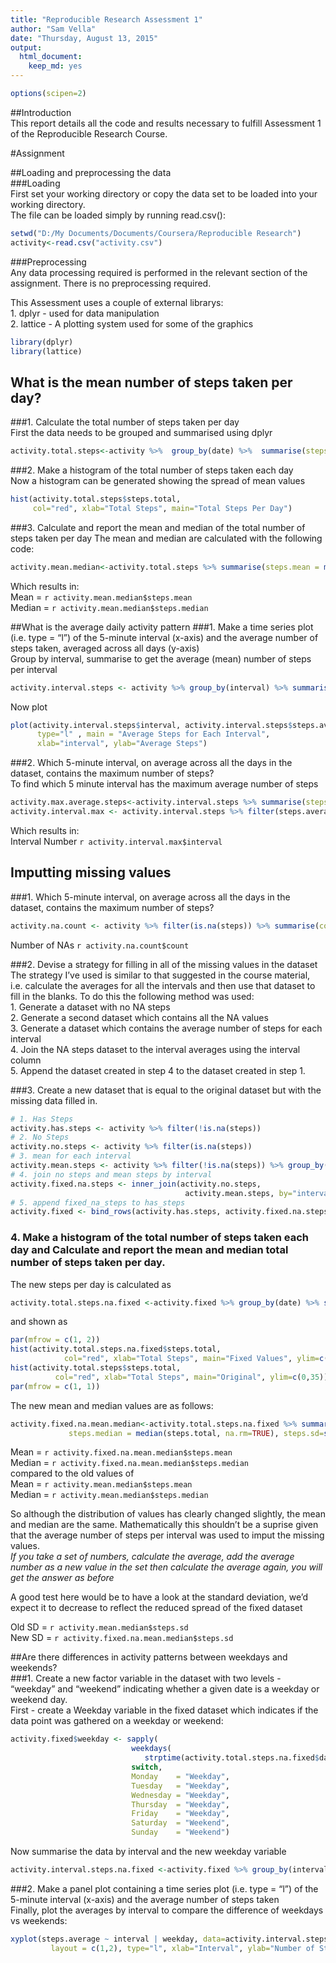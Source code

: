 ```yaml
---
title: "Reproducible Research Assessment 1"
author: "Sam Vella"
date: "Thursday, August 13, 2015"
output:
  html_document:
    keep_md: yes
---
```


```r
options(scipen=2)
```
##Introduction  
This report details all the code and results necessary to fulfill Assessment 1 of the Reproducible Research Course.  

#Assignment  
  
##Loading and preprocessing the data  
###Loading  
First set your working directory or copy the data set to be loaded into your working directory.  
The file can be loaded simply by running read.csv():
```r
setwd("D:/My Documents/Documents/Coursera/Reproducible Research")
activity<-read.csv("activity.csv")
```

###Preprocessing  
Any data processing required is performed in the relevant section of the assignment. There is no preprocessing required.

This Assessment uses a couple of external librarys:  
1. dplyr - used for data manipulation  
2. lattice - A plotting system used for some of the graphics  

```r
library(dplyr)
library(lattice)
```

## What is the mean number of steps taken per day?  
###1. Calculate the total number of steps taken per day  
First the data needs to be grouped and summarised using dplyr
```r
activity.total.steps<-activity %>%  group_by(date) %>%  summarise(steps.total=sum(steps))
```

###2. Make a histogram of the total number of steps taken each day  
Now a histogram can be generated showing the spread of mean values  
```r
hist(activity.total.steps$steps.total, 
     col="red", xlab="Total Steps", main="Total Steps Per Day")
```

###3. Calculate and report the mean and median of the total number of steps taken per day 
The mean and median are calculated with the following code:  
```r
activity.mean.median<-activity.total.steps %>% summarise(steps.mean = mean(steps.total, na.rm=TRUE), steps.median = median(steps.total, na.rm=TRUE), steps.sd=sd(steps.total, na.rm=TRUE))
```

Which results in:  
Mean = `r activity.mean.median$steps.mean `  
Median = `r activity.mean.median$steps.median `


##What is the average daily activity pattern
###1. Make a time series plot (i.e. type = "l") of the 5-minute interval (x-axis) and the average number of steps taken, averaged across all days (y-axis)  
Group by interval, summarise to get the average (mean) number of steps per interval
```r
activity.interval.steps <- activity %>% group_by(interval) %>% summarise(steps.average = mean(steps, na.rm=TRUE))
```

Now plot  
```r
plot(activity.interval.steps$interval, activity.interval.steps$steps.average, 
	  type="l" , main = "Average Steps for Each Interval", 
	  xlab="interval", ylab="Average Steps")
```

###2. Which 5-minute interval, on average across all the days in the dataset, contains the maximum number of steps?  
To find which 5 minute interval has the maximum average number of steps
```r
activity.max.average.steps<-activity.interval.steps %>% summarise(steps.average.max=max(steps.average))
activity.interval.max <- activity.interval.steps %>% filter(steps.average == activity.max.average.steps$steps.average.max)
```
Which results in:  
Interval Number `r activity.interval.max$interval `  


## Imputting missing values

###1. Which 5-minute interval, on average across all the days in the dataset, contains the maximum number of steps?  
```r
activity.na.count <- activity %>% filter(is.na(steps)) %>% summarise(count=n())
```
  
Number of NAs `r activity.na.count$count `    
  
###2. Devise a strategy for filling in all of the missing values in the dataset    
The strategy I've used is similar to that suggested in the course material, i.e. calculate the averages for all the intervals 
and then use that dataset to fill in the blanks.
To do this the following method was used:  
1. Generate a dataset with no NA steps  
2. Generate a second dataset which contains all the NA values  
3. Generate a dataset which contains the average number of steps for each interval  
4. Join the NA steps dataset to the interval averages using the interval column  
5. Append the dataset created in step 4 to the dataset created in step 1.  

###3. Create a new dataset that is equal to the original dataset but with the missing data filled in.  
```r
# 1. Has Steps
activity.has.steps <- activity %>% filter(!is.na(steps))
# 2. No Steps
activity.no.steps <- activity %>% filter(is.na(steps))
# 3. mean for each interval
activity.mean.steps <- activity %>% filter(!is.na(steps)) %>% group_by(interval) %>% summarise(steps.mean = mean(steps))
# 4. join no steps and mean steps by interval
activity.fixed.na.steps <- inner_join(activity.no.steps, 
	                                   activity.mean.steps, by="interval") %>%  select(steps=steps.mean, date, interval)
# 5. append fixed_na_steps to has_steps
activity.fixed <- bind_rows(activity.has.steps, activity.fixed.na.steps)
```

### 4. Make a histogram of the total number of steps taken each day and Calculate and report the mean and median total number of steps taken per day.  
The new steps per day is calculated as  
```r
activity.total.steps.na.fixed <-activity.fixed %>% group_by(date) %>% summarise(steps.total=sum(steps))
```

and shown as  
```r
par(mfrow = c(1, 2))
hist(activity.total.steps.na.fixed$steps.total, 
	        col="red", xlab="Total Steps", main="Fixed Values", ylim=c(0,35))
hist(activity.total.steps$steps.total, 
          col="red", xlab="Total Steps", main="Original", ylim=c(0,35))
par(mfrow = c(1, 1))
```


The new mean and median values are as follows:

```r
activity.fixed.na.mean.median<-activity.total.steps.na.fixed %>% summarise(steps.mean = mean(steps.total, na.rm=TRUE), 
	         steps.median = median(steps.total, na.rm=TRUE), steps.sd=sd(steps.total, na.rm=TRUE))
```


Mean = `r activity.fixed.na.mean.median$steps.mean `  
Median = `r activity.fixed.na.mean.median$steps.median `  
compared to the old values of  
Mean = `r activity.mean.median$steps.mean `  
Median = `r activity.mean.median$steps.median `  
  
So although the distribution of values has clearly changed slightly, the mean and median are the same. Mathematically this shouldn't be a suprise given that the average number of steps per interval was used to imput the missing values.  
*If you take a set of numbers, calculate the average, add the average number as a new value in the set then calculate the average again, you will get the answer as before*

A good test here would be to have a look at the standard deviation, we'd expect it to decrease to reflect the reduced spread of the fixed dataset
  
Old SD = `r activity.mean.median$steps.sd `  
New SD = `r activity.fixed.na.mean.median$steps.sd `


##Are there differences in activity patterns between weekdays and weekends?  
###1. Create a new factor variable in the dataset with two levels - "weekday" and "weekend" indicating whether a given date is a weekday or weekend day.  
First - create a Weekday variable in the fixed dataset which indicates if the data point was gathered on a weekday or weekend:  
```r
activity.fixed$weekday <- sapply(
	                       weekdays(
	                       	  strptime(activity.total.steps.na.fixed$date, "%Y-%m-%d")), 
	                       switch, 
	                       Monday    = "Weekday", 
	                       Tuesday   = "Weekday", 
	                       Wednesday = "Weekday", 
	                       Thursday  = "Weekday", 
	                       Friday    = "Weekday", 
	                       Saturday  = "Weekend", 
	                       Sunday    = "Weekend")
```

  
Now summarise the data by interval and the new weekday variable  
```r
activity.interval.steps.na.fixed <-activity.fixed %>% group_by(interval, weekday) %>% summarise(steps.average = mean(steps, na.rm=TRUE))
```

###2. Make a panel plot containing a time series plot (i.e. type = "l") of the 5-minute interval (x-axis) and the average number of steps taken  
Finally, plot the averages by interval to compare the difference of weekdays vs weekends:  
```r
xyplot(steps.average ~ interval | weekday, data=activity.interval.steps.na.fixed, 
	     layout = c(1,2), type="l", xlab="Interval", ylab="Number of Steps")
```
